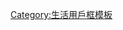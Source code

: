 {{Userbox
 |border-s=1
 |border-c=#666666
 |id-s=13
 |id-c=#ffa5a5
 |id-fc=black
 |id=[[File:MKyan.jpg|45px]]
 |info-s=10
 |info-c=#efefef
 |info-fc=black
 |info=<div align="center">這個用戶自認是'''[[MK文化|MK]]'''仔。</div>
}}
<includeonly>[[Category:維基MK仔|{{PAGENAME}}]]</includeonly><noinclude>
[[Category:維基MK仔| ]]
[[Category:生活用戶框模板]]
</noinclude>